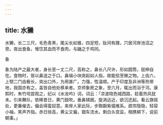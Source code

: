 ```yaml
---
---
---
```

title: 水獭
---



水獭，长二三尺，毛色青黑，尾尖长如锥，四足短，趾间有蹼，穴居河岸池沼之旁。夜出食鱼，惟饮其血而不食肉，与鼬之于鸡同。

象

象为陆产之最大者，身长至一丈二尺，高称之，鼻长八尺许，形如圆筒，屈伸自在。食物时，皆以鼻送之于口。鼻端小块突起如人指，故能拾至微之物。上齿六，上颚二门齿极长，突出口外，为用甚广。力强，性温顺。产于印度及非洲等热带地，我国亦有之，盖皆自他处移来者。京师象房之象，至六月，辄出而浴于河。康熙时，朱竹垞尝观之，纪以《水龙吟》词，词云：「凉波晓色城西路，趁着热风犹未。引来舞队，依稀昔日，黄门鼓吹。垂鼻辚囷，旋涡远近，欲沉还起。看云旗摇处，更番催去，偏会得蛮奴意。来岸人家此际，步踟蹰紫骝难系。疏帘隐隐，轻容小袖，笑声齐指。赤日徐高，黄尘又徧，钿车流水。剩白头宫监，相携柳下，说前朝事。」